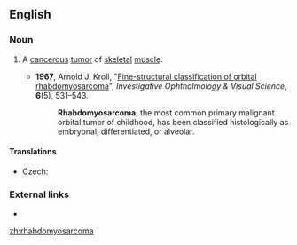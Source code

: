 ==English==
{{wikipedia}}

===Noun===
{{en-noun|s|rhabdomyosarcomata}}

# {{lb|en|pathology}} A [[cancerous]] [[tumor]] of [[skeletal]] [[muscle]].
#* '''1967''', Arnold J. Kroll, "[http://www.iovs.org/content/6/5/531.short Fine-structural classification of orbital rhabdomyosarcoma]", ''Investigative Ophthalmology & Visual Science'', '''6'''(5), 531–543.
#*: '''Rhabdomyosarcoma''', the most common primary malignant orbital tumor of childhood, has been classified histologically as embryonal, differentiated, or alveolar.

====Translations====
{{trans-top|tumor}}
* Czech: {{t|cs|rabdomyosarkom|m}}
{{trans-mid}}
{{trans-bottom}}

===External links===
* {{R:OneLook}}

[[zh:rhabdomyosarcoma]]